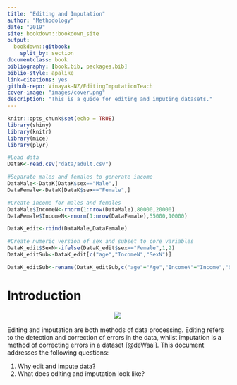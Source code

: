 ```yaml
--- 
title: "Editing and Imputation"
author: "Methodology"
date: "2019"
site: bookdown::bookdown_site
output: 
  bookdown::gitbook:
    split_by: section
documentclass: book
bibliography: [book.bib, packages.bib]
biblio-style: apalike
link-citations: yes
github-repo: Vinayak-NZ/EditingImputationTeach
cover-image: "images/cover.png"
description: "This is a guide for editing and imputing datasets."
---
```


```r

knitr::opts_chunk$set(echo = TRUE)
library(shiny)
library(knitr)
library(mice)
library(plyr)

#Load data
DataK<-read.csv("data/adult.csv")

#Separate males and females to generate income
DataMale<-DataK[DataK$sex=="Male",]
DataFemale<-DataK[DataK$sex=="Female",]

#Create income for males and females
DataMale$IncomeN<-rnorm(1:nrow(DataMale),80000,20000)
DataFemale$IncomeN<-rnorm(1:nrow(DataFemale),55000,10000)

DataK_edit<-rbind(DataMale,DataFemale)

#Create numeric version of sex and subset to core variables
DataK_edit$SexN<-ifelse(DataK_edit$sex=="Female",1,2)
DataK_editSub<-DataK_edit[c("age","IncomeN","SexN")]

DataK_editSub<-rename(DataK_editSub,c("age"="Age","IncomeN"="Income","SexN"="Sex"))

```

# Introduction

<p align="center">
![](images/cover.png)
  <img />
</p>


Editing and imputation are both methods of data processing. Editing refers to the detection and correction of errors in the data, whilst imputation is a method of correcting errors in a dataset [@deWaal]. This document addresses the following questions:  
  
1) Why edit and impute data?  
2) What does editing and imputation look like?